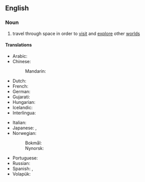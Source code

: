 {{also|spacetravel|space-travel}}
==English==

===Noun===
{{wikipedia|space exploration}}
{{en-noun|-}}

# travel through space in order to [[visit]] and [[explore]] other [[world]]s

====Translations====
{{trans-top|travel through space in order to visit and explore other worlds}}
* Arabic: {{t|ar|اَلرِّحْلَات اَلْفَضَائِيَّة|f-p}}
* Chinese:
*: Mandarin: {{t|cmn|太空旅行|tr=tàikōng lǚxíng|sc=Hani}}
* Dutch: {{t+|nl|ruimtevaart|f}}
* French: {{t|fr|[[voyage]] [[dans]] [[l']][[espace]]|m}}
* German: {{t+|de|Raumfahrt|f}}
* Gujarati: {{t|gu|અંતરિક્ષગમન}}
* Hungarian: {{t+|hu|űrrepülés}}
* Icelandic: {{t|is|geimferð|f}}
* Interlingua: {{t|ia|astronautica}}
{{trans-mid}}
* Italian: {{t|it|corsa di spazio|f}}
* Japanese: {{t|ja|宇宙旅行|tr=うちゅうりょこう, uchū ryokō|sc=Jpan}}, {{t|ja|スペーストラベル|tr=supēsutoraberu|sc=Jpan}}
* Norwegian:
*: Bokmål: {{t|nb|romfart|m}}
*: Nynorsk: {{t|nn|romfart|m}}
* Portuguese: {{t|pt|[[viagem]] [[espacial]]|f}}
* Russian: {{t|ru|косми́ческое путеше́ствие|n}}
* Spanish: {{t|es|viaje espacial|m}}, {{t|es|recorrido de espacial|m}}
* Volapük: {{t|vo|stelatäv}}
{{trans-bottom}}